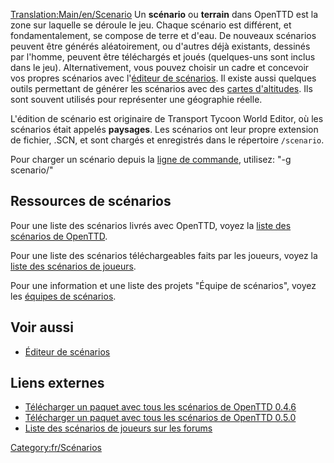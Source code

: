 [[Translation:Main/en/Scenario]]
Un '''scénario''' ou '''terrain''' dans OpenTTD est la zone sur laquelle se déroule le jeu. Chaque scénario est différent, et fondamentalement, se compose de terre et d'eau. De nouveaux scénarios peuvent être générés aléatoirement, ou d'autres déjà existants, dessinés par l'homme, peuvent être téléchargés et joués (quelques-uns sont inclus dans le jeu). Alternativement, vous pouvez choisir un cadre et concevoir vos propres scénarios avec l'[[Main/fr/Éditeur Scenario|éditeur de scénarios]]. Il existe aussi quelques outils permettant de générer les scénarios avec des [[Main/fr/Carte des altitudes|cartes d'altitudes]]. Ils sont souvent utilisés pour représenter une géographie réelle.

L'édition de scénario est originaire de Transport Tycoon World Editor, où les scénarios était appelés '''paysages'''. Les scénarios ont leur propre extension de fichier, .SCN, et sont chargés et enregistrés dans le répertoire <code>/scenario</code>.

Pour charger un scénario depuis la [[Main/fr/Ligne de commande|ligne de commande]], utilisez: "-g scenario/<nom>"

==Ressources de scénarios==

Pour une liste des scénarios livrés avec OpenTTD, voyez la [[Main/fr/Liste des scénarios de OpenTTD|liste des scénarios de OpenTTD]].

Pour une liste des scénarios téléchargeables faits par les joueurs, voyez la [[Main/fr/Liste des scénarios de joueurs|liste des scénarios de joueurs]].

Pour une information et une liste des projets "Équipe de scénarios", voyez les [[Main/fr/Équipe de scénarios|équipes de scénarios]].

==Voir aussi==

* [[Main/fr/Éditeur Scenario|Éditeur de scénarios]]

==Liens externes==

* [http://prdownloads.sourceforge.net/openttd/openttd-0.4.6-source-scenarios.zip?download Télécharger un paquet avec tous les scénarios de OpenTTD 0.4.6]
* [http://sourceforge.net/project/downloading.php?groupname=openttd&filename=openttd-0.5.0-scenarios.zip&use_mirror=mesh Télécharger un paquet avec tous les scénarios de OpenTTD 0.5.0]
* [http://www.tt-forums.net/viewtopic.php?t=12481 Liste des scénarios de joueurs sur les forums]

[[Category:fr/Scénarios]]
